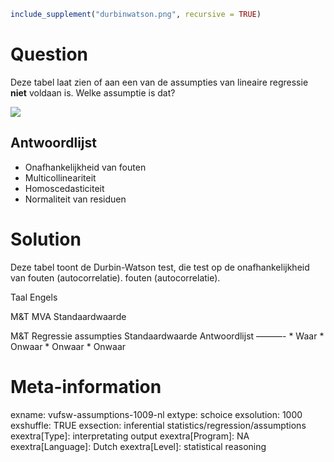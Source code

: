 ```r
include_supplement("durbinwatson.png", recursive = TRUE)
```

Question
========
Deze tabel laat zien of aan een van de assumpties van lineaire regressie **niet** voldaan is. Welke assumptie is dat?  
  
![](durbinwatson.png)

Antwoordlijst
----------
* Onafhankelijkheid van fouten
* Multicollineariteit
* Homoscedasticiteit
* Normaliteit van residuen

Solution
========

Deze tabel toont de Durbin-Watson test, die test op de onafhankelijkheid van fouten (autocorrelatie). fouten (autocorrelatie).

Taal Engels

M&T MVA Standaardwaarde

M&T Regressie assumpties Standaardwaarde
Antwoordlijst
----------
* Waar
* Onwaar
* Onwaar
* Onwaar

Meta-information
================
exname: vufsw-assumptions-1009-nl
extype: schoice
exsolution: 1000
exshuffle: TRUE
exsection: inferential statistics/regression/assumptions
exextra[Type]: interpretating output
exextra[Program]: NA
exextra[Language]: Dutch
exextra[Level]: statistical reasoning

